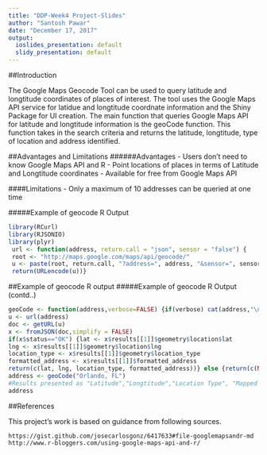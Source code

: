 ---
title: "DDP-Week4 Project-Slides"
author: "Santosh Pawar"
date: "December 17, 2017"
output:
  ioslides_presentation: default
  slidy_presentation: default
---

##Introduction

The Google Maps Geocode Tool can be used to query latitude and longtitude coordinates of places of interest. The tool uses the Google Maps API service for latidue and longtitude coordnate information and the Shiny Package for UI creation.
The main function that queries Google Maps API for latitude and longtitude information is the geoCode function. This function takes in the search criteria and returns the latitude, longtitude, type of location and address identified.

##Advantages and Limitations
######Advantages
    - Users don't need to know Google Maps API and R
    - Point locations of places in terms of Latitude and Longtitude coordinates
    - Available for free from Google Maps API

####Limitations
    - Only a maximum of 10 addresses can be queried at one time 

#####Example of geocode R Output
```{r Geocode, echo = TRUE}
library(RCurl)
library(RJSONIO)
library(plyr)
 url <- function(address, return.call = "json", sensor = "false") {
 root <- "http://maps.google.com/maps/api/geocode/"
 u <- paste(root, return.call, "?address=", address, "&sensor=", sensor, sep = "")
 return(URLencode(u))}
```

##Example of geocode R output
#####Example of geocode R Output (contd..)
```{r Geocode2, echo = TRUE} 
geoCode <- function(address,verbose=FALSE) {if(verbose) cat(address,"\n")
u <- url(address)
doc <- getURL(u)
x <- fromJSON(doc,simplify = FALSE)
if(x$status=="OK") {lat <- x$results[[1]]$geometry$location$lat
lng <- x$results[[1]]$geometry$location$lng
location_type <- x$results[[1]]$geometry$location_type
formatted_address <- x$results[[1]]$formatted_address
return(c(lat, lng, location_type, formatted_address))} else {return(c(NA,NA,NA, NA))}}
address <- geoCode("Orlando, FL")
#Results presented as "Latitude","Longtitude","Location Type", "Mapped Address"
address
```

##References

This project's work is based on guidance from following sources.

    https://gist.github.com/josecarlosgonz/6417633#file-googlemapsandr-md
    http://www.r-bloggers.com/using-google-maps-api-and-r/



